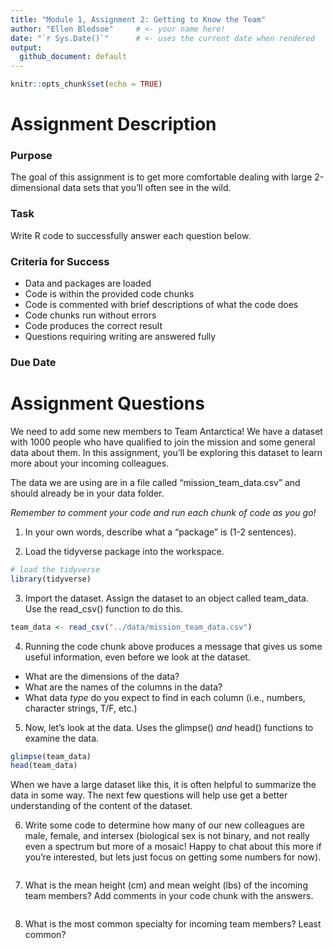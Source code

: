 ```yaml
---
title: "Module 1, Assignment 2: Getting to Know the Team"
author: "Ellen Bledsoe"     # <- your name here!
date: "`r Sys.Date()`"      # <- uses the current date when rendered
output: 
  github_document: default
---
```


```r
knitr::opts_chunk$set(echo = TRUE)
```

# Assignment Description

### Purpose
The goal of this assignment is to get more comfortable dealing with large 
2-dimensional data sets that you'll often see in the wild. 

### Task
Write R code to successfully answer each question below.

### Criteria for Success
* Data and packages are loaded 
* Code is within the provided code chunks
* Code is commented with brief descriptions of what the code does
* Code chunks run without errors 
* Code produces the correct result
* Questions requiring writing are answered fully

### Due Date


# Assignment Questions

We need to add some new members to Team Antarctica! We have a dataset with 1000
people who have qualified to join the mission and some general data about them.
In this assignment, you'll be exploring this dataset to learn more about your
incoming colleagues.

The data we are using are in a file called "mission_team_data.csv" and should
already be in your data folder.

_Remember to comment your code and run each chunk of code as you go!_

1. In your own words, describe what a "package" is (1-2 sentences).


2. Load the tidyverse package into the workspace.

```r
# load the tidyverse
library(tidyverse)
```

3. Import the dataset. Assign the dataset to an object called team_data. Use the
read_csv() function to do this.
```r
team_data <- read_csv("../data/mission_team_data.csv")
```

4. Running the code chunk above produces a message that gives us some useful
information, even before we look at the dataset. 
* What are the dimensions of the data?
* What are the names of the columns in the data?
* What data _type_ do you expect to find in each column (i.e., numbers, character strings, T/F, etc.)

5. Now, let's look at the data. Uses the glimpse() _and_ head() functions to examine the data. 
```r
glimpse(team_data)
head(team_data)
```

When we have a large dataset like this, it is often helpful to summarize the data
in some way. The next few questions will help use get a better understanding of 
the content of the dataset.

6. Write some code to determine how many of our new colleagues are male, female, and intersex (biological sex
is not binary, and not really even a spectrum but more of a mosaic! Happy to chat about this more if you're interested, but lets just focus on getting some numbers for now).
```r

```

7. What is the mean height (cm) and mean weight (lbs) of the incoming team members?
Add comments in your code chunk with the answers.

```r

```

8. What is the most common specialty for incoming team members? Least common?
```r

```
